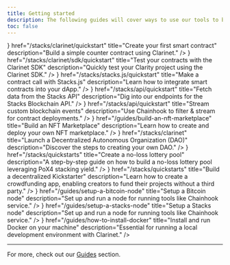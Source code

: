 ```yaml
---
title: Getting started
description: The following guides will cover ways to use our tools to build your Stacks powered dApps.
toc: false
---
```



<SectionHeader title='Quickstarts' />

<Cards className='sm:grid-cols-3'>
  <Card
    icon={<Play className='text-primary' />}
    href="/stacks/clarinet/quickstart"
    title="Create your first smart contract"
    description="Build a simple counter contract using Clarinet."
  />
  <Card
    icon={<Terminal className='text-primary' />}
    href="/stacks/clarinet/sdk/quickstart"
    title="Test your contracts with the Clarinet SDK"
    description="Quickly test your Clarity project using the Clarinet SDK."
  />
  <Card
    icon={<Database className='text-primary' />}
    href="/stacks/stacks.js/quickstart"
    title="Make a contract call with Stacks.js"
    description="Learn how to integrate smart contracts into your dApp."
  />
  <Card
    icon={<Database className='text-primary' />}
    href="/stacks/api/quickstart"
    title="Fetch data from the Stacks API"
    description="Dig into our endpoints for the Stacks Blockchain API."
  />
  <Card
    icon={<Database className='text-primary' />}
    href="/stacks/api/quickstart"
    title="Stream custom blockchain events"
    description="Use Chainhook to filter & stream for contract deployments."
  />
</Cards>

<SectionHeader title='Learn by use case' />

<Cards className='sm:grid-cols-3'>
  <Card
    icon={<Store className='text-primary' />}
    href="/guides/build-an-nft-marketplace"
    title="Build an NFT Marketplace"
    description="Learn how to create and deploy your own NFT marketplace."
  />
  <Card
    icon={<Scale className='text-primary' />}
    href="/stacks/clarinet"
    title="Launch a Decentralized Autonomous Organization (DAO)"
    description="Discover the steps to creating your own DAO."
  />
  <Card
    icon={<Ticket className='text-primary' />}
    href="/stacks/quickstarts"
    title="Create a no-loss lottery pool"
    description="A step-by-step guide on how to build a no-loss lottery pool leveraging PoX4 stacking yield."
  />
  <Card
    icon={<Banknote className='text-primary' />}
    href="/stacks/quickstarts"
    title="Build a decentralized Kickstarter"
    description="Learn how to create a crowdfunding app, enabling creators to fund their projects without a third party."
  />
</Cards>

<SectionHeader title='Installation guides' />

<Cards className='sm:grid-cols-3'>
  <Card
    icon={<Store className='text-primary' />}
    href="/guides/setup-a-bitcoin-node"
    title="Setup a Bitcoin node"
    description="Set up and run a node for running tools like Chainhook service."
  />
  <Card
    icon={<ArrowLeftRight className='text-primary' />}
    href="/guides/setup-a-stacks-node"
    title="Setup a Stacks node"
    description="Set up and run a node for running tools like Chainhook service."
  />
  <Card
    icon={<Scale className='text-primary' />}
    href="/guides/how-to-install-docker"
    title="Install and run Docker on your machine"
    description="Essential for running a local development environment with Clarinet."
  />
</Cards>

---

For more, check out our [Guides](/guides) section.